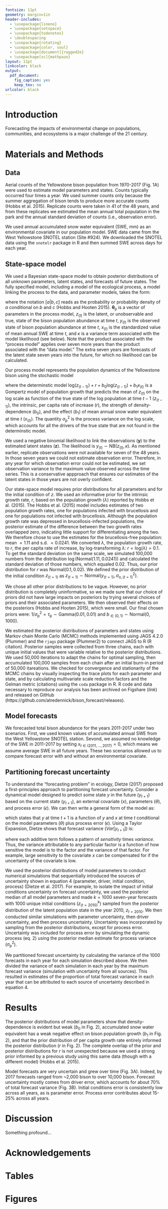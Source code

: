 ```yaml
---
fontsize: 11pt
geometry: margin=1in
header-includes:
  - \usepackage{lineno}
  - \usepackage{setspace}
  - \usepackage{todonotes}
  - \doublespacing
  - \usepackage{rotating}
  - \usepackage{color, soul}
  - \usepackage[document]{ragged2e}
  - \usepackage[sc]{mathpazo}
layout: 11pt
linkcolor: black
output:
  pdf_document:
    fig_caption: yes
    keep_tex: no
urlcolor: black
---
```



\begin{singlespace}

\begin{center}

\Large{\textbf{Quantifying the limits to forecasting the impacts of environmental change on the Yellowstone bison population}}

\renewcommand*{\thefootnote}{\fnsymbol{footnote}}

\vspace{1em}

\normalsize{Andrew T. Tredennick\textsuperscript{1}, others...}

\vspace{1em}

\textit{\small{\textsuperscript{1}Department of Wildland Resources and the Ecology Center, 5230 Old Main Hill, Utah State University, Logan, Utah 84322 USA}}

\end{center}

\vspace{2em}

\textbf{Running Head}: Limits to bison forecasting

\textbf{Corresponding Author}: \\
\hspace{2em}Andrew Tredennick \\  
\hspace{2em}Department of Wildland Resources and the Ecology Center\\
\hspace{2em}Utah State University \\
\hspace{2em}5230 Old Main Hill \\
\hspace{2em}Logan, Utah 84322 USA \\
\hspace{2em}Phone: +1-970-443-1599 \\
\hspace{2em}Fax: +1-435-797-3796 \\
\hspace{2em}Email: atredenn@gmail.com

\end{singlespace}
\renewcommand*{\thefootnote}{\arabic{footnote}}
\setcounter{footnote}{0}

\linenumbers{}

\newpage{}

\begin{abstract}
Making ecological forecasts requires bringing together data with models that can project states under future environmental conditions.
An interesting, but often overlooked, complication of ecological forecasting is that the state of interest (e.g., population abundance) is often impacted by an environmental covariate (e.g., precipitation) that itself must be forecast.
In many cases the limits to ecological forecasting lie in the environmental covariates we choose, because even if those covariates produce better understanding of the system, uncertainty in their forecast will propogate through to impact the uncertainty of the focal state.
Thus, understanding when and by how much forecasts are limited by the uncertainty of environmental covariates is an urgent need.
Here we use new methods to explicitly quantify the different sources of uncertainty on forecasts of the Yellowstone bison population.
We fit a Bayesian state-space model to 41 years of population counts assuming Gompertz population growth with an environmental effect of annual accumulated snow water equivalent.
We made forecasts for an additional seven years and found (1) that including known values of mean annual snow water equivalent increased out-of-sample forecast accuracy and (2) that xx - xx\% of forecast error was associated with uncertainty in future projections of snow water equivalent.
In comparison, only x\% of forecast error was associated with uncertainty in initial conditions (e.g., population state at $t-1$), and fell to x\% at a forecast horizon of seven years.
We used simulations to show how forecast error decreased with increased precision of snow water equivalent forecasts.
Our findings highlight the necessity of partitioning forecast error into quantifiable components.
Only then can key limitations be identified.
In our case, more precise observations of bison population abundance will not lead to better forecasts.
To better forecast the impacts of environmental change on the Yellowstone bison population using our particular model, we need better forecasts of the environmental change itself.

\vspace{1em}

\emph{Key words: Bayesian state-space model;} Bison bison\emph{; ecological forecasting; population model; Yellowstone National Park, USA; uncertainty.}

\end{abstract}


# Introduction

Forecasting the impacts of environmental change on populations, communities, and ecosystems is a major challenge of the 21\textsuperscript{st} century.

# Materials and Methods

##  Data
Aerial counts of the Yellowstone bison population from 1970-2017 (Fig. 1A) were used to estimate model parameters and states.
Counts typically occurred four times a year.
We used summer counts only because the summer aggregation of bison tends to produce more accurate counts (Hobbs et al. 2015).
Replicate counts were taken in 41 of the 48 years, and from these replicates we estimated the mean annual total population in the park and the annual standard deviation of counts (i.e., observation error).

We used annual accumulated snow water equivalent (SWE, mm) as an environmental covariate in our population model.
SWE data came from the West Yellowstone SNOTEL station (Site #924).
We downloaded the SNOTEL data using the ```snotelr``` package in R and then summed SWE across days for each year.

##  State-space model
We used a Bayesian state-space model to obtain posterior distributions of all unknown parameters, latent states, and forecasts of future states.
The fully specified model, including a model of the ecological process, a model linking the process to the data, and parameter models, takes the form:

\vspace{-2em}

\begin{align}
\left[ \boldsymbol{\theta}_\text{p}, \kappa, z_{(t)} | y_{(t)}, x_{(t)} \right ] &\propto \prod_{t=2}^{48} \underbrace{\left[ z_{(t)} | \boldsymbol{\theta}_\text{p}, z_{(t-1)}, x_{(t)} \right]}_{\text{process}} \prod_{t=1}^{41} \underbrace{\left[ y_{(t)} | \kappa, z_{(t)} \right]}_{\text{data}} \underbrace{\left[ \boldsymbol{\theta}_\text{p}, \kappa, z_{(t=1)}\right]}_{\text{parameters}},
\end{align}

where the notation $[a|b,c]$ reads as the probability or probability density of *a* conditional on *b* and *c* (Hobbs and Hooten 2015).
$\boldsymbol{\theta}_\text{p}$ is a vector of parameters in the process model, $z_{(t)}$ is the latent, or unobservable and true, state of the bison population abundance at time *t*, $y_{(t)}$ is the observed state of bison population abundance at time *t*, $x_{(t)}$ is the standardized value of mean annual SWE at time *t*, and $\kappa$ is a variance term associated with the model likelihood (see below).
Note that the product associated with the "process model" applies over seven more years than the product associated with the "data model."
The extra seven years are forecasts of the latent state seven years into the future, for which no likelihood can be calculated.

Our process model represents the population dynamics of the Yellowstone bison using the stochastic model

\vspace{-2em}

\begin{align}
\text{log}(z_{(t)}) \sim \text{Normal}\left( \text{log}(z_{(t-1)}) + r + b_0 \text{log}(z_{(t-1)}) + b_1 x_{(t)}, \sigma^2_\text{p} \right),
\end{align}

where the determinstic model $\text{log}(z_{(t-1)}) + r + b_0 \text{log}(z_{(t-1)}) + b_1 x_{(t)}$ is a Gompertz model of population growth that predicts the mean of $z_{(t)}$ on the log scale as function of the true state of the log population at time $t-1$ ($z_{(t-1)}$), the intrinsic, per capita rate of increase (*r*), the strength of density-dependence ($b_0$), and the effect ($b_1$) of mean annual snow water equivalent at time *t* ($x_{(t)}$).
The quantity $\sigma^2_\text{p}$ is the process variance on the log scale, which accounts for all the drivers of the true state that are not found in the determinstic model.

We used a negative binomial likelihood to link the observations ($\textbf{y}$) to the estimated latent states ($\textbf{z}$).
The likelihood is $y_{(t)} \sim \text{NB} \left(  z_{(t)} , \kappa \right)$.
As mentioned earlier, replicate observations were not available for seven of the 48 years.
In those seven years we could not estimate observation error.
Therefore, in any year for which observation error could not be estimated, we set observation variance to the maximum value observed across the time series.
This is a conservative appproach that ensures our estimates of the latent states in those years are not overly confident.

Our state-space model requires prior distributions for all parameters and for the initial condition of $z$.
We used an informative prior for the intrinsic growth rate, $r$, based on the population growth ($\lambda$) reported by Hobbs et al. (2015).
The Hobbs et al. (2015) model includes estimates of two population growth rates, one for populations infected with brucellosis and one for populations not infected with brucellosis.
Although the population growth rate was depressed in brucellosis-infected populations, the posterior estimate of the difference between the two growth rates overlapped zero, indicating little support for differentiating among the two.
We therefore chose to use the estimates for the brucellosis-free population: mean $= 1.11$ and s.d. $=0.0241$.
We converted $\lambda$, the population growth rate, to $r$, the per capita rate of increase, by log-transforming $\lambda$: $r = \text{log}(\lambda) = 0.1$.
To get the standard deviation on the same scale, we simulated 100,000 numbers from the distribution $\log(\text{Normal}(1.11,0.0241))$ and calculated the standard deviation of those numbers, which equaled 0.02.
Thus, our prior distribution for $r$ was $\text{Normal}(0.1, 0.02)$.
We defined the prior distribution of the initial condition $z_{(t=1)}$ as  $z_{(t=1)} \sim \text{Normal} \left(y_{(t=1)}, \sigma^2_{\text{o},(t=1)} \right)$.

We chose all other prior distributions to be vague.
However, no prior distribution is completely uninformative, so we made sure that our choice of priors did not have large impacts on posteriors by trying several choices of priors and their associated parameters. 
We then observed their effects on the posteriors (Hobbs and Hooten 2015), which were small.
Our final chosen priors were: $1/\sigma^2_{\text{p}} = \tau_\text{p} \sim \text{Gamma}(0.01,0.01)$ and $b_{\in (0,1)} \sim \text{Normal}(0,1000)$.

We estimated the posterior distributions of parameters and states using Markov chain Monte Carlo (MCMC) methods implemented using JAGS 4.2.0 (Plummer) and the ```rjags``` package (Plummer2) to connect JAGS to R (R citation).
Posterior samples were collected from three chains, each with unique initial values that were variable relative to the posterior distributions.
We used 50,000 iterations to adapt the chains for optimal sampling, then accumulated 100,000 samples from each chain after an initial burn-in period of 50,000 itareations.
We checked for convergence and stationarity of the MCMC chains by visually inspecting the trace plots for each parameter and state, and by calculating multivariate scale reduction factors and the Gelman metric (citations) using the ```coda``` package in R.
R code and data necessary to reproduce our analysis has been archived on Figshare (*link*) and released on GitHub (https://github.com/atredennick/bison_forecast/releases).


##  Model forecasts

We forecasted total bison abundance for the years 2011-2017 under two scenarios.
First, we used known values of accumulated annual SWE from the West Yellowstone SNOTEL station.
Sevond, we assumed no knowledge of the SWE in 2011-2017 by setting $x_{t \in (2011,\dots,2017)} = 0$, which means we assume average SWE in all future years.
These two scenarios allowed us to compare forecast error with and without an environmental covariate.


##  Partitioning forecast uncertainty

To understand the "forecasting problem" in ecology, Dietze (2017) proposed a first-principles approach to partitioning forecast uncertainty.
Consider a dynamical model designed to predict some state *y* in the future ($y_{t+1}$) based on the current state ($y_{t+1}$), an external covariate ($x$), parameters ($\theta$), and process error ($\epsilon$).
We can then write a general form of the model as:

\vspace{-2em}

\begin{align}
y_{t+1} = f(y_t, x_t|\theta) + \epsilon,
\end{align}

which states that $y$ at time $t+1$ is a function of $y$ and $x$ at time $t$ conditional on the model parameters ($\theta$) plus process error ($\epsilon$).
Using a Taylor Expansion, Dietze shows that forecast variance ($Var[y_{t+1}]$) is:

\vspace{-2em}

\begin{align}
Var[y_{t+1}] = \underbrace{\left(\frac{\delta f}{\delta y} \right)^2}_{\text{stability}} 
               \underbrace{\vphantom{ \left(\frac{\delta f}{\delta y} \right)^2 } Var[y_t]}_{\text{IC uncert.}} +
               \underbrace{\vphantom{ \left(\frac{\delta f}{\delta y} \right)^2 }\left(\frac{\delta f}{\delta x} \right)^2}_{\text{driver sens.}} 
               \underbrace{\vphantom{ \left(\frac{\delta f}{\delta y} \right)^2 } Var[x_t]}_{\text{driver uncert.}} +
               \underbrace{\vphantom{ \left(\frac{\delta f}{\delta y} \right)^2 }\left(\frac{\delta f}{\delta \theta} \right)^2}_{\text{param sens.}}
               \underbrace{\vphantom{ \left(\frac{\delta f}{\delta y} \right)^2 } Var[\theta]}_{\text{param. uncert.}} +
               \underbrace{\vphantom{ \left(\frac{\delta f}{\delta y} \right)^2 } Var[\epsilon]}_{\text{process error}},
\end{align}

where each additive term follows a pattern of *sensitivity* times *variance*.
Thus, the variance attributable to any particular factor is a function of how sensitive the model is to the factor and the variance of that factor.
For example, large sensitivity to the covariate $x$ can be compensated for if the uncertainty of the covariate is low.

We used the posterior distributions of model parameters to conduct numerical simulations that sequentially introduced the sources of uncertainty shown in equation 4 (parameter, driver, initial condition, process) (Dietze et al. 2017).
For example, to isolate the impact of initial conditions uncertainty on forecast uncertainty, we used the posterior median of all model parameters and made $k=1000$ seven-year forecasts with 1000 unique initial conditions ($z^k_{(t=\text{2010})}$) sampled from the posterior distribution of the latent population state in the year 2010, $z_{t=\text{2010}}$.
We then conducted similar simulations with parameter uncertainty, then driver uncertainty, and then process uncertainty.
Uncertainty was incorporated by sampling from the posterior distributions, except for process error.
Uncertainty was included for process error by simulating the dynamic process (eq. 2) using the posterior median estimate for process variance ($\sigma^2_{\text{p}}$).

We partitioned forecast uncertainty by calculating the variance of the 1000 forecasts in each year for each simulation described above.
We then divided the variance of each simulation in each year by the maximum forecast variance (simulation with uncertainty from all sources).
This resulted in estimates of the proportion of total forecast variance in each year that can be attributed to each source of uncertainty described in equation 4.


# Results

The posterior distributions of model parameters show that density-dependence is evident but weak ($b_0$ in Fig. 2), accumulated snow water equivalent has a weak negative effect on bison population growth ($b_1$ in Fig. 2), and that the prior distribution of per capita growth rate entirely informed the posterior distribution ($r$ in Fig. 2).
The complete overlap of the prior and posterior distributions for $r$ is not unexpected because we used a strong prior informed by a previous study using this same data (though with a different model) (Hobbs et al. 2015).

Model forecasts are very uncertain and grew over time (Fig. 3A).
Indeed, by 2017 forecasts ranged from ~2,000 bison to over 10,000 bison.
Forecast uncertainty mostly comes from driver error, which accounts for about 70\% of total forecast variance (Fig. 3B).
Initial conditions error is consistently low across all years, as is parameter error.
Process error contributes about 15-25\% across all years.


# Discussion

Something profound...

# Acknowledgements

\newpage{}

# Tables

\newpage{}

# Figures

\begin{figure}[!ht]
  \centering
      \includegraphics{../figures/bison_data_plots.png}
  \caption{Time series of (A) annual summer counts of Yellowstone bison (mean $\pm$ 1 S.D.) and (B) accumulated annual snow water equivalent from the West Yellowston SNOTEL station. These data were used to estimate parameters and states in our model. Blue points are training data, orange points are validation data for which we made forecasts.}
\end{figure}

\newpage{}

\begin{figure}[!ht]
  \centering
      \includegraphics{../figures/bison_post_params.png}
  \caption{Posterior distributions of select model parameters: $b=$ density-dependence, $b_1=$ effect of SWE, $r=$ per capita growth rate, $\sigma_{\text{p}}=$ process error. The orange line in the panel for $r$ is the informed prior distribution. Prior distributions are not shown for other parameters because they are not visible on the scale of the posteriors.}
\end{figure}

\newpage{}

\begin{figure}[!ht]
  \centering
      \includegraphics[height=6in]{../figures/bison_combined.png}
  \caption{(A) Posterior predictions (before dashed vertical line) and forecasts (after dashed vertical line) of the Yellowstone bison population. Solid line is the median of the posterior predictive distribution and the shaded area is the 95\% Bayesian credible interval. Forecasts shown here were made using known values of accumulated snow water equivalent in each year. (B) Partitioned forecast variance using a numerical approach.}
\end{figure}
